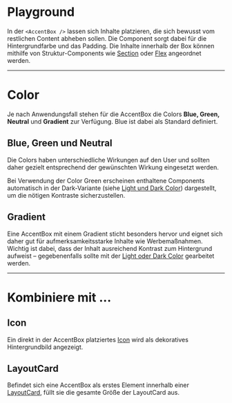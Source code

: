 # Playground

In der `<AccentBox />` lassen sich Inhalte platzieren, die sich bewusst vom
restlichen Content abheben sollen. Die Component sorgt dabei für die
Hintergrundfarbe und das Padding. Die Inhalte innerhalb der Box können mithilfe
von Struktur-Components wie [Section](/03-components/structure/section) oder
[Flex](/03-components/structure/flex) angeordnet werden.

<LiveCodeEditor />

---

# Color

Je nach Anwendungsfall stehen für die AccentBox die Colors **Blue, Green,
Neutral** und **Gradient** zur Verfügung. Blue ist dabei als Standard definiert.

## Blue, Green und Neutral

Die Colors haben unterschiedliche Wirkungen auf den User und sollten daher
gezielt entsprechend der gewünschten Wirkung eingesetzt werden.

Bei Verwendung der Color Green erscheinen enthaltene Components automatisch in
der Dark-Variante (siehe
[Light und Dark Color](/02-foundations/01-design/02-colors)) dargestellt, um die
nötigen Kontraste sicherzustellen.

<LiveCodeEditor example="color" editorCollapsed />

## Gradient

Eine AccentBox mit einem Gradient sticht besonders hervor und eignet sich daher
gut für aufmerksamkeitsstarke Inhalte wie Werbemaßnahmen. Wichtig ist dabei,
dass der Inhalt ausreichend Kontrast zum Hintergrund aufweist – gegebenenfalls
sollte mit der [Light oder Dark Color](/02-foundations/01-design/02-colors)
gearbeitet werden.

<LiveCodeEditor example="gradient" editorCollapsed />

---

# Kombiniere mit ...

## Icon

Ein direkt in der AccentBox platziertes [Icon](/03-components/content/icon) wird
als dekoratives Hintergrundbild angezeigt.

<LiveCodeEditor example="icon" editorCollapsed />

## LayoutCard

Befindet sich eine AccentBox als erstes Element innerhalb einer
[LayoutCard](/03-components/structure/layout-card), füllt sie die gesamte Größe
der LayoutCard aus.

<LiveCodeEditor example="layoutCard" editorCollapsed />
